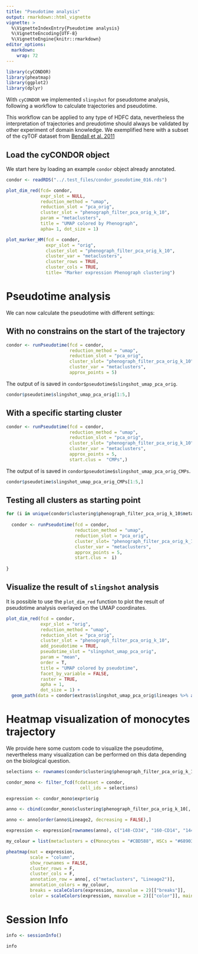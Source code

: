 ```yaml
---
title: "Pseudotime analysis"
output: rmarkdown::html_vignette
vignette: >
  %\VignetteIndexEntry{Pseudotime analysis}
  %\VignetteEncoding{UTF-8}
  %\VignetteEngine{knitr::rmarkdown}
editor_options: 
  markdown: 
    wrap: 72
---
```


```r
library(cyCONDOR)
library(pheatmap)
library(ggplot2)
library(dplyr)
```

With `cyCONDOR` we implemented `slingshot` for pseudotome analysis, following a workflow to calculate trajectories and pseudotime. 

This workflow can be applied to any type of HDFC data, nevertheless the interpretation of trajectories and preudotime should always be validated by other experiment of domain knowledge. We exemplified here with a subset of the cyTOF dataset from [Bendall et al. 2011](https://www.science.org/doi/10.1126/science.1198704)

## Load the cyCONDOR object

We start here by loading an example `condor` object already annotated.

```r
condor <- readRDS("../.test_files/condor_pseudotime_016.rds")
```

```r
plot_dim_red(fcd= condor,  
             expr_slot = NULL,
             reduction_method = "umap", 
             reduction_slot = "pca_orig", 
             cluster_slot = "phenograph_filter_pca_orig_k_10",
             param = "metaclusters",
             title = "UMAP colored by Phenograph",
             apha= 1, dot_size = 1)
```

```r
plot_marker_HM(fcd = condor,
               expr_slot = "orig",
               cluster_slot = "phenograph_filter_pca_orig_k_10",
               cluster_var = "metaclusters",
               cluster_rows = TRUE,
               cluster_cols = TRUE,
               title= "Marker expression Phenograph clustering")
```

# Pseudotime analysis

We can now calculate the pseudotime with different settings:

## With no constrains on the start of the trajectory

```r
condor <- runPseudotime(fcd = condor, 
                        reduction_method = "umap",
                        reduction_slot = "pca_orig",
                        cluster_slot= "phenograph_filter_pca_orig_k_10",
                        cluster_var = "metaclusters",
                        approx_points = 5)
```

The output of is saved in `condor$pseudotime$slingshot_umap_pca_orig`.

```r
condor$pseudotime$slingshot_umap_pca_orig[1:5,]
```


## With a specific starting cluster

```r
condor <- runPseudotime(fcd = condor, 
                        reduction_method = "umap",
                        reduction_slot = "pca_orig",
                        cluster_slot= "phenograph_filter_pca_orig_k_10",
                        cluster_var = "metaclusters",
                        approx_points = 5,
                        start.clus =  "CMPs",)
```

The output of is saved in `condor$pseudotime$slingshot_umap_pca_orig_CMPs`.

```r
condor$pseudotime$slingshot_umap_pca_orig_CMPs[1:5,]
```


## Testing all clusters as starting point

```r
for (i in unique(condor$clustering$phenograph_filter_pca_orig_k_10$metaclusters)[1:5]) {
  
  condor <- runPseudotime(fcd = condor, 
                          reduction_method = "umap",
                          reduction_slot = "pca_orig",
                          cluster_slot= "phenograph_filter_pca_orig_k_10",
                          cluster_var = "metaclusters",
                          approx_points = 5,
                          start.clus =  i)
  
}
```

## Visualize the result of `slingshot` analysis

It is possible to use the `plot_dim_red` function to plot the result of pseudotime analysis overlayed on the UMAP coordinates.

```r
plot_dim_red(fcd = condor, 
             expr_slot = "orig", 
             reduction_method = "umap", 
             reduction_slot = "pca_orig", 
             cluster_slot = "phenograph_filter_pca_orig_k_10", 
             add_pseudotime = TRUE, 
             pseudotime_slot = "slingshot_umap_pca_orig",
             param = "mean", 
             order = T, 
             title = "UMAP colored by pseudotime", 
             facet_by_variable = FALSE, 
             raster = TRUE, 
             apha = 1, 
             dot_size = 1) + 
  geom_path(data = condor$extras$slingshot_umap_pca_orig$lineages %>% arrange(Order), aes(group = Lineage), size = 0.5)
```



# Heatmap visualization of monocytes trajectory

We provide here some custom code to visualize the pseudotime, nevertheless many visualization can be performed on this data depending on the biological question.

```r
selections <- rownames(condor$clustering$phenograph_filter_pca_orig_k_10[condor$clustering$phenograph_filter_pca_orig_k_10$metaclusters %in% c("HSCs", "CMPs", "Myeloblast", "Monocytes"), ])

condor_mono <- filter_fcd(fcdataset = condor,
                            cell_ids = selections)
```

```r
expression <- condor_mono$expr$orig

anno <- cbind(condor_mono$clustering$phenograph_filter_pca_orig_k_10[, c("Phenograph", "metaclusters")], condor_mono$pseudotime$slingshot_umap_pca_orig)

anno <- anno[order(anno$Lineage2, decreasing = FALSE),]

expression <- expression[rownames(anno), c("148-CD34", "160-CD14", "144-CD11b")]

my_colour = list(metaclusters = c(Monocytes = "#CBD588", HSCs = "#689030", Myeloblast = "#DA5724", CMPs = "#F7941D"))
```

```r
pheatmap(mat = expression, 
         scale = "column", 
         show_rownames = FALSE, 
         cluster_rows = F, 
         cluster_cols = F, 
         annotation_row = anno[, c("metaclusters", "Lineage2")], 
         annotation_colors = my_colour, 
         breaks = scaleColors(expression, maxvalue = 2)[["breaks"]], 
         color = scaleColors(expression, maxvalue = 2)[["color"]], main = "Figure 4f - Heatmap Monocytes pseudotime")
```

# Session Info
```r
info <- sessionInfo()

info
```

